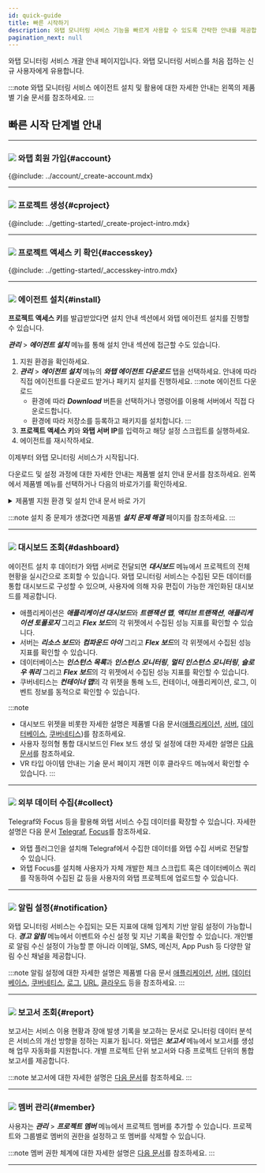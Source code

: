 ```yaml
---
id: quick-guide
title: 빠른 시작하기
description: 와탭 모니터링 서비스 기능을 빠르게 사용할 수 있도록 간략한 안내를 제공합니다.
pagination_next: null
---
```


<!--
- 회원 가입
- 프로젝트 생성
- 프로젝트 액세스키 발급
- 에이전트 설치
- 대시보드 확인하기
- 알림 설정
- 관리하기
    - 계정, 프로젝트
사용 흐름을 살펴볼 수 있는
-->

와탭 모니터링 서비스 개괄 안내 페이지입니다. 와탭 모니터링 서비스를 처음 접하는 신규 사용자에게 유용합니다.

:::note
와탭 모니터링 서비스 에이전트 설치 및 활용에 대한 자세한 안내는 왼쪽의 제품별 기술 문서를 참조하세요.
:::

## 빠른 시작 단계별 안내

----

### ![](/img/number-01.png) 와탭 회원 가입{#account}

{@include: ../account/_create-account.mdx}

----

### ![](/img/number-02.png) 프로젝트 생성{#cproject}

{@include: ../getting-started/_create-project-intro.mdx}

----

### ![](/img/number-03.png) 프로젝트 액세스 키 확인{#accesskey}

{@include: ../getting-started/_accesskey-intro.mdx}

----

### ![](/img/number-04.png) 에이전트 설치{#install}

<!-- 공통 안내로 적용되지 않는 경우가 많아서 제품군 링크 제공? -->
<!-- 프로젝트 액세스 키를 발급 받으면 와탭 에이전트 파일 다운로드 섹션에서 다운로드 버튼이 활성화됩니다.  -->
<!-- 빠른 안내 페이지에서는 Java, Linux, MySQL 에이전트 설치 방법을 간략하게 안내합니다.다른 에이전트 및 자세한 안내는 제품별 설치 안내 문서를 참조하세요.  -->
<!-- 신규 생성한 프로젝트를 선택하면 에이전트 설치 화면이 나타납니다. ***관리*** > ***에이전트 설치*** 메뉴를 통해서도 가능합니다.
**프로젝트 액세스 키**를 발급받았다면 안내를 따라 다음을 진행하세요. 
설치 안내에 따라 와탭 에이전트를 다운로드하세요-->
<!-- [Java](../apm/java), [PHP](../apm/php), [Node.js](../apm/nodejs-install-agent), [Python](../apm/python-install-agent), [.NET](../apm/dotnet-install-agent), [Golang](../apm/golang-install-agent) -->
<!-- 
* 서버
  * [Linux 및 Unix](../server/server-os/server-linux)
  * [Windows](../server-os/server-windows)
  * [서버 컴퓨터 이외의 경우](../server/server-os/server-other)
  * [Elastic Beanstalk](../server/server-os/server-aws)
-->

**프로젝트 액세스 키**를 발급받았다면 설치 안내 섹션에서 와탭 에이전트 설치를 진행할 수 있습니다. 

***관리*** > ***에이전트 설치*** 메뉴를 통해 설치 안내 섹션에 접근할 수도 있습니다.

1. 지원 환경을 확인하세요. 
1. ***관리*** > ***에이전트 설치*** 메뉴의 ***와탭 에이전트 다운로드*** 탭을 선택하세요. 안내에 따라 직접 에이전트를 다운로드 받거나 패키지 설치를 진행하세요.
  :::note 에이전트 다운로드
    * 환경에 따라 ***Download*** 버튼을 선택하거나 명령어를 이용해 서버에서 직접 다운로드합니다.
    * 환경에 따라 저장소를 등록하고 패키지를 설치합니다.
  :::
1. **프로젝트 액세스 키**와 **와탭 서버 IP**를 입력하고 해당 설정 스크립트를 실행하세요.  
1. 에이전트를 재시작하세요. 

이제부터 와탭 모니터링 서비스가 시작됩니다. 

다운로드 및 설정 과정에 대한 자세한 안내는 제품별 설치 안내 문서를 참조하세요. 왼쪽에서 제품별 메뉴를 선택하거나 다음의 바로가기를 확인하세요.

<details>
<summary>제품별 지원 환경 및 설치 안내 문서 바로 가기</summary>

* **애플리케이션**
  * **Java**
    * [지원 환경](../apm/java-supported-spec)
    * [에이전트 설치](../apm/java)
  * **PHP**
    * [지원 환경](../apm/supported-spec-php)
    * [에이전트 설치](../apm/php)
  * **Node.js**
    * [지원 환경](../apm/nodejs-supported-spec)
    * [에이전트 설치](../apm/nodejs-install-agent)
  * **Python**
    * [지원 환경](../apm/python-supported-spec)
    * [에이전트 설치](../apm/python-install-agent)
  * **.NET**
    * [지원 환경](../apm/dotnet-supported-spec)
    * [에이전트 설치](../apm/dotnet-install-agent)
  * **Golang**
    * [지원 환경](../apm/golang-supported-spec)
    * [에이전트 설치](../apm/golang-install-agent)
* **서버**
  * [지원 환경](../server/server-spec)
  * [에이전트 설치](../server/server-install-agent)
* **데이터베이스**
  * [지원 환경](../db/db-monitoring-support)
  * [에이전트 설치](../db/install-db-agent)
* **쿠버네티스**
  * [지원 환경](../kubernetes/kubernetes-support)
  * [에이전트 설치](../kubernetes/kubernetes-install) 
* [로그](../log/log-function)
* [URL](../url/url-install)
* **클라우드** 
  * [Amazon ECS](../amazon-ecs/amazon-ecs-install)
  * [Amazon Cloudwatch](../amazon-cloudwatch/amazon-cloudwatch-install)
  * [Azure Monitor](../azure/azure-monitor-install)
  * [Naver Cloud Monitoring](../ncloud/ncloud-monitoring-install)
  * [Oracle Cloud Monitor](../oracle-cloud/oracle-cloud-monitor-install)

</details> 

:::note
설치 중 문제가 생겼다면 제품별 ***설치 문제 해결*** 페이지를 참조하세요.
:::

----

### ![](/img/number-05.png) 대시보드 조회{#dashboard}

에이전트 설치 후 데이터가 와탭 서버로 전달되면 ***대시보드*** 메뉴에서 프로젝트의 전체 현황을 실시간으로 조회할 수 있습니다. 와탭 모니터링 서비스는 수집된 모든 데이터를 통합 대시보드로 구성할 수 있으며, 사용자에 의해 자유 편집이 가능한 개인화된 대시보드를 제공합니다.

* 애플리케이션은 ***애플리케이션 대시보드***와 ***트랜잭션 맵***, ***액티브 트랜잭션***, ***애플리케이션 토폴로지*** 그리고 ***Flex 보드***의 각 위젯에서 수집된 성능 지표를 확인할 수 있습니다.
* 서버는 ***리소스 보드***와 ***컴파운드 아이*** 그리고 ***Flex 보드***의 각 위젯에서 수집된 성능 지표를 확인할 수 있습니다.
* 데이터베이스는 ***인스턴스 목록***과 ***인스턴스 모니터링***, ***멀티 인스턴스 모니터링***, ***슬로우 쿼리*** 그리고 ***Flex 보드***의 각 위젯에서 수집된 성능 지표를 확인할 수 있습니다.
* 쿠버네티스는 ***컨테이너 맵***의 각 위젯을 통해 노드, 컨테이너, 애플리케이션, 로그, 이벤트 정보를 동적으로 확인할 수 있습니다.

:::note
* 대시보드 위젯을 비롯한 자세한 설명은 제품별 다음 문서([애플리케이션](../apm/learn-apm-main-menu), [서버](../server/learn-server-main-menu), [데이터베이스](../db/learn-db-main-menu), [쿠버네티스](../kubernetes/learn-kubernetes-main-menu))를 참조하세요. 
* 사용자 정의형 통합 대시보드인 Flex 보드 생성 및 설정에 대한 자세한 설명은 [다음 문서](../dashboard/flex-board)를 참조하세요.
* VR 타입 아이템 안내는 기술 문서 페이지 개편 이후 클라우드 메뉴에서 확인할 수 있습니다.
:::

<!-- 대시보드 안내를 대시보드 메뉴 안내만 할 지 아니면 에이전트 주요 메뉴 안내로 활용할지?  -->
<!-- 로그 모니터링, URL 모니터링, 클라우드 모니터링 등 각 성능 지표 조회 방식 취합하기? -->
<!-- [대시보드](../dashboard/apm-dashboard-intro.mdx) -->

----

### ![](/img/number-06.png) 외부 데이터 수집{#collect}

<!-- 텔레그라프, 포커스 -->
Telegraf와 Focus 등을 활용해 와탭 서비스 수집 데이터를 확장할 수 있습니다. 자세한 설명은 다음 문서 [Telegraf](../telegraf/telegraf-intro.mdx), [Focus](../focus/focus-intro.mdx)를 참조하세요.

* 와탭 플러그인을 설치해 Telegraf에서 수집한 데이터를 와탭 수집 서버로 전달할 수 있습니다.
* 와탭 Focus를 설치해 사용자가 자체 개발한 체크 스크립트 혹은 데이터베이스 쿼리를 작동하여 수집된 값 등을 사용자의 와탭 프로젝트에 업로드할 수 있습니다.

----

### ![](/img/ic-number-07.svg) 알림 설정{#notification}

와탭 모니터링 서비스는 수집되는 모든 지표에 대해 임계치 기반 알림 설정이 가능합니다. ***경고 알림*** 메뉴에서 이벤트와 수신 설정 및 지난 기록을 확인할 수 있습니다. 개인별로 알림 수신 설정이 가능할 뿐 아니라 이메일, SMS, 메신저, App Push 등 다양한 알림 수신 채널을 제공합니다. 
<!-- 와탭 모니터링 서비스는 이메일, SMS, 메신저, App Push 등 사용자가 선호하는 수단을 선택하여 알림을 수신할 수 있습니다. -->

:::note
알림 설정에 대한 자세한 설명은 제품별 다음 문서 [애플리케이션](../notification/apm-set-notice), [서버](../notification/server-set-notice), [데이터베이스](../notification/db-set-notics), [쿠버네티스](../notification/kubernetes-set-notice), [로그](../notification/log-alert), [URL](../url/url-event), [클라우드](../notification/ecs-set-notice) 등을 참조하세요.
:::

----

### ![](/img/ic-number-08.svg) 보고서 조회{#report}

보고서는 서비스 이용 현황과 장애 발생 기록을 보고하는 문서로 모니터링 데이터 분석은 서비스의 개선 방향을 정하는 지표가 됩니다. 와탭은 ***보고서*** 메뉴에서 보고서를 생성해 업무 자동화를 지원합니다. 개별 프로젝트 단위 보고서와 다중 프로젝트 단위의 통합 보고서를 제공합니다.

:::note
보고서에 대한 자세한 설명은 [다음 문서](../analysis/report-intro)를 참조하세요.
:::

----

### ![](/img/ic-number-09.svg) 멤버 관리{#member}

사용자는 ***관리*** > ***프로젝트 멤버*** 메뉴에서 프로젝트 멤버를 추가할 수 있습니다. 프로젝트와 그룹별로 멤버의 권한을 설정하고 또 멤버를 삭제할 수 있습니다.  

:::note
멤버 권한 체계에 대한 자세한 설명은 [다음 문서](../project/project-structure#project-auth)를 참조하세요.
:::

----

<!--## 참고 자료

* 와탭 모니터링 서비스 기능 문의는 support@whatap.io로 보내주세요.
* 
-->
<!-- 단계 표현 재기술 필요 다음 단계? 다음 순서? -->
